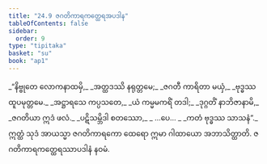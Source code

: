```yaml
---
title: "24.9 ဇဂတိကာရကတ္ထေရအပဒါန"
tableOfContents: false
sidebar:
  order: 9
type: "tipitaka"
basket: "su"
book: "ap1"
---
```



<DynamicBreadcrumb />

<Division number="33" book="ap1" e="ch" v="20" p="248">

<Paragraph number="3021" type="verses" book="ap1">
_“နိဗ္ဗုတေ လောကနာထမှိ,_  
_အတ္ထဒဿိ နရုတ္တမေ;_  
_ဇဂတီ ကာရိတာ မယှံ,_  
_ဗုဒ္ဓဿ ထူပမုတ္တမေ._  

</Paragraph>

</Division>
<Division number="34" book="ap1" e="ch" v="20" p="248">

<Paragraph number="3022" type="verses" book="ap1">
_အဋ္ဌာရသေ ကပ္ပသတေ,_  
_ယံ ကမ္မမကရိံ တဒါ;_  
_ဒုဂ္ဂတိံ နာဘိဇာနာမိ,_  
_ဇဂတိယာ ဣဒံ ဖလံ._  

</Paragraph>

</Division>
<Division number="35" book="ap1" e="ch" v="20" p="249">

<Paragraph number="3023" type="verses" book="ap1">
_ပဋိသမ္ဘိဒါ စတဿော,_  
_ …ပေ… _  
_ကတံ ဗုဒ္ဓဿ သာသနံ”._  

</Paragraph>

<Paragraph number="3024" book="ap1">
ဣတ္ထံ သုဒံ အာယသ္မာ ဇဂတိကာရကော ထေရော ဣမာ ဂါထာယော အဘာသိတ္ထာတိ.

</Paragraph>
</Division>

<Paragraph number="3025" type="center" book="ap1">
ဇဂတိကာရကတ္ထေရဿာပဒါနံ နဝမံ.
</Paragraph>